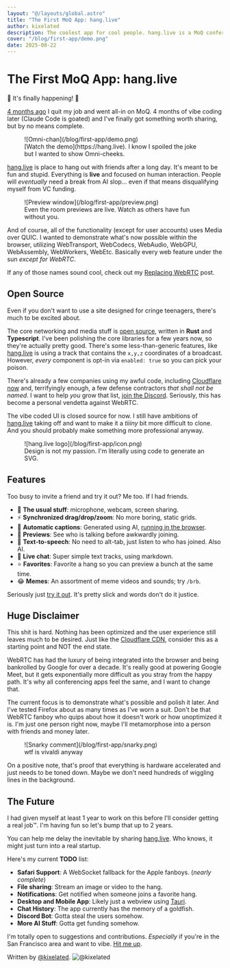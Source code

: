```yaml
---
layout: "@/layouts/global.astro"
title: "The First MoQ App: hang.live"
author: kixelated
description: The coolest app for cool people. hang.live is a MoQ conferencing app built without even a trace of WebRTC. Try it, invite a friend, and perhaps yoink the code that powers it.
cover: "/blog/first-app/demo.png"
date: 2025-08-22
---
```


# The First MoQ App: hang.live
🚨 It's finally happening! 🚨

[4 months ago](./application-first) I quit my job and went all-in on MoQ.
4 months of vibe coding later (Claude Code is goated) and I've finally got something worth sharing, but by no means complete.

<figure>
	![Omni-chan](/blog/first-app/demo.png)
	<figcaption>[Watch the demo](https://hang.live). I know I spoiled the joke but I wanted to show Omni-cheeks.</figcaption>
</figure>


[hang.live](https://hang.live) is place to hang out with friends after a long day.
It's meant to be fun and stupid.
Everything is **live** and focused on human interaction.
People will *eventually* need a break from AI slop... even if that means disqualifying myself from VC funding.

<figure>
	![Preview window](/blog/first-app/preview.png)
	<figcaption>Even the room previews are live. Watch as others have fun without you.</figcaption>
</figure>

And of course, all of the functionality (except for user accounts) uses Media over QUIC.
I wanted to demonstrate what's now possible within the browser, utilizing WebTransport, WebCodecs, WebAudio, WebGPU, WebAssembly, WebWorkers, WebEtc.
Basically every web feature under the sun *except for WebRTC*.

If any of those names sound cool, check out my [Replacing WebRTC](./replacing-webrtc) post.

## Open Source
Even if you don't want to use a site designed for cringe teenagers, there's much to be excited about.

The core networking and media stuff is [open source](https://github.com/kixelated/moq), written in **Rust** and **Typescript**.
I've been polishing the core libraries for a few years now, so they're actually pretty good.
There's some less-than-generic features, like [hang.live](https://hang.live) is using a track that contains the `x,y,z` coordinates of a broadcast.
However, *every* component is opt-in via `enabled: true` so you can pick your poison.

There's already a few companies using my awful code, including [Cloudflare now](./first-cdn) and, terrifyingly enough, a few defense contractors *that shall not be named*.
I want to help *you* grow that list, [join the Discord](https://discord.gg/FCYF3p99mr).
Seriously, this has become a personal vendetta against WebRTC.

The vibe coded UI is closed source for now.
I still have ambitions of [hang.live](https://hang.live) taking off and want to make it a *tiiiny* bit more difficult to clone.
And you should probably make something more professional anyway.

<figure>
	![hang.live logo](/blog/first-app/icon.png)
	<figcaption>Design is not my passion. I'm literally using code to generate an SVG.</figcaption>
</figure>

## Features
Too busy to invite a friend and try it out?
Me too.
If I had friends.

- 🎥 **The usual stuff**: microphone, webcam, screen sharing.
- ⚡ **Synchronized drag/drop/zoom**: No more boring, static grids.
- 🤖 **Automatic captions**: Generated using AI, [running in the browser](https://huggingface.co/docs/transformers.js/en/index).
- 👀 **Previews**: See who is talking before awkwardly joining.
- 💬 **Text-to-speech**: No need to alt-tab, just listen to who has joined. Also AI.
- 📝 **Live chat**: Super simple text tracks, using markdown.
- ⭐ **Favorites**: Favorite a hang so you can preview a bunch at the same time.
- 😂 **Memes**: An assortment of meme videos and sounds; try `/brb`.

Seriously just [try it out](https://hang.live).
It's pretty slick and words don't do it justice.

## Huge Disclaimer
This shit is hard.
Nothing has been optimized and the user experience still leaves much to be desired.
Just like the [Cloudflare CDN](./first-cdn), consider this as a starting point and NOT the end state.

WebRTC has had the luxury of being integrated into the browser and being bankrolled by Google for over a decade.
It's really good at powering Google Meet, but it gets exponentially more difficult as you stray from the happy path.
It's why all conferencing apps feel the same, and I want to change that.

The current focus is to demonstrate what's possible and polish it later.
And I've tested Firefox about as many times as I've worn a suit.
Don't be that WebRTC fanboy who quips about how it doesn't work or how unoptimized it is.
I'm just one person right now, maybe I'll metamorphose into a person with friends and money later.

<figure>
	![Snarky comment](/blog/first-app/snarky.png)
	<figcaption>wtf is vivaldi anyway</figcaption>
</figure>

On a positive note, that's proof that everything is hardware accelerated and just needs to be toned down.
Maybe we don't need hundreds of wiggling lines in the background.

## The Future
I had given myself at least 1 year to work on this before I'll consider getting a real job™.
I'm having fun so let's bump that up to 2 years.

You can help me delay the inevitable by sharing [hang.live](https://hang.live).
Who knows, it might just turn into a real startup.

Here's my current **TODO** list:
- **Safari Support**: A WebSocket fallback for the Apple fanboys. (*nearly complete*)
- **File sharing**: Stream an image or video to the hang.
- **Notifications**: Get notified when someone joins a favorite hang.
- **Desktop and Mobile App**: Likely just a webview using [Tauri](https://v2.tauri.app/).
- **Chat History**: The app currently has the memory of a goldfish.
- **Discord Bot**: Gotta steal the users somehow.
- **More AI Stuff**: Gotta get funding somehow.

I'm totally open to suggestions and contributions.
*Especially* if you're in the San Francisco area and want to vibe.
[Hit me up](https://discord.gg/SRG9gu6BdE).

Written by [@kixelated](https://github.com/kixelated).
![@kixelated](/blog/avatar.png)
